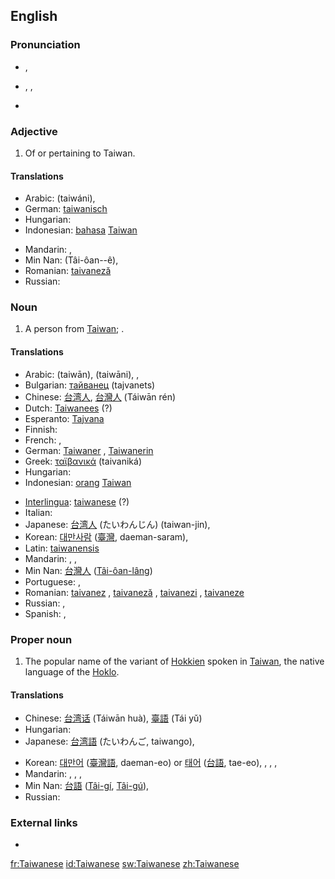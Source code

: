 ==English==

===Pronunciation===
* {{a|UK}} {{IPA|/taɪwəˈniːz/}}, {{SAMPA|/taIw@"ni:z/}}
* {{a|US}} {{enPR|tī'wä-nēzʹ}}, {{IPA|/ˌtaɪwɑˈniːz/}}, {{SAMPA|/%taIwA"ni:z/}}
* {{rhymes|iːz}}

===Adjective===
{{en-adj}}

# Of or pertaining to Taiwan.

====Translations====
{{trans-top|Relating to Taiwan}}
* Arabic: {{Arab|[[تايواني]]}} (taiwáni), {{t|ar|تايواني|tr=taiwaaniy|sc=Arab}}
* German: [[taiwanisch]]
* Hungarian: {{t-|hu|tajvani}}
* Indonesian: [[bahasa]] [[Taiwan]]
{{trans-mid}}
* Mandarin: {{t|zh|台灣|alt=台灣的|sc=Hani}}, {{t|zh|台湾|tr=Táiwān-de|alt=台湾的|sc=Hani}}
* Min Nan: {{tø|nan|台灣ê|sc=Hans}} (Tâi-ôan--ê), {{tø|nan|台灣|tr=Tâi-ôan--ê|alt=台灣ê|sc=Hans}}
* Romanian: [[taivaneză]] {{f}}
* Russian: {{t|ru|тайваньский|tr=tajván'skij|sc=Cyrl}}
{{trans-bottom}}

===Noun===
{{en-noun|pl=Taiwanese}}

# A person from [[Taiwan]]; {{non-gloss definition|usually plural}}.

====Translations====
{{trans-top|person from Taiwan}}
* Arabic: {{Arab|[[تايوان]]}} (taiwān), {{Arab|[[تايواني]]}} (taiwāni), {{t|ar|تايواني|m|tr=taiwaaniy|sc=Arab}}, {{t|ar|تايوانية|f|tr=taiwaaníyya|sc=Arab}}
* Bulgarian: [[тайванец]] (tajvanets) {{m}}
* Chinese: [[台湾人]], [[台灣人]] (Táiwān rén)
* Dutch: [[Taiwanees]] {{m|f}} (?)
* Esperanto: [[Tajvana]] {{m|f}}
* Finnish: {{t-|fi|taiwanilainen}}
* French: {{t+|fr|Taïwanais|m}}, {{t+|fr|Taïwanaise|f}}
* German: [[Taiwaner]] {{m}}, [[Taiwanerin]] {{f}}
* Greek: [[ταϊβανικά]] (taivaniká)
* Hungarian: {{t-|hu|tajvani}}
* Indonesian: [[orang]] [[Taiwan]]
{{trans-mid}}
* [[Interlingua]]: [[taiwanese]] (?)
* Italian: {{t-|it|taiwanese|m|f}}
* Japanese: [[台湾人]] (たいわんじん) (taiwan-jin), {{t|ja|台湾人|tr=たいわんじん, Taiwan-jin|sc=Jpan}}
* Korean: [[대만사람]] ([[臺灣]], daeman-saram), {{t|ko|대만사람|tr=Daeman-saram|sc=Kore}}
* Latin: [[taiwanensis]]
* Mandarin: {{t|zh|台灣人|sc=Hani}}, {{t|zh|台湾人|tr=Táiwān-rén|sc=Hani}}, {{t|zh|台湾人|tr=Táiwān-rén|sc=Hani}}
* Min Nan: [[台灣人]] ([[Tâi-ôan-lâng]])
* Portuguese: {{t+|pt|taiwanês|m}}, {{t-|pt|taiwanesa|f}}
* Romanian: [[taivanez]] {{m}}, [[taivaneză]] {{f}}, [[taivanezi]] {{p}}, [[taivaneze]] {{f|p}}
* Russian: {{t|ru|тайванец|m|tr=tajvánets}}, {{t|ru|жительница Тайваня|f|tr=žítel'nica Tajvánja|sc=Cyrl}}
* Spanish: {{t+|es|taiwanés|m}}, {{t-|es|taiwanesa|f}}
{{trans-bottom}}

===Proper noun===
{{wikipedia}}
{{en-proper noun}}

# The popular name of the variant of [[Hokkien]] spoken in [[Taiwan]], the native language of the [[Hoklo]].

====Translations====
{{trans-top|language}}
* Chinese: [[台湾话]] (Táiwān huà), [[臺語]] (Tái yǔ)
* Hungarian: {{t-|hu|tajvani}}
* Japanese: [[台湾語]] (たいわんご, taiwango), {{t|ja|台湾語|tr=たいわんご, Taiwan-go|sc=Jpan}}
{{trans-mid}}
* Korean: [[대만어]] ([[臺灣語]], daeman-eo) or [[태어]] ([[台語]], tae-eo), {{t|ko|대만어|tr=Daeman-eo|sc=Kore}}, {{t|ko|臺灣語|sc=Kore}}, {{t|ko|태어|tr=Tae-eo|sc=Kore}}, {{t|ko|台語|sc=Kore}}
* Mandarin: {{t|zh|台灣話|sc=Hani}}, {{t|zh|台湾话|tr=Táiwān-huà|sc=Hani}}, {{t|zh|臺語|sc=Hani}}, {{t|zh|台语|tr=Tái-yǔ|sc=Hani}}
* Min Nan: [[台語]] ([[Tâi-gí]], [[Tâi-gú]]), {{tø|nan|台語|tr=Tâi-gí, Tâi-gú|sc=Hans}}
* Russian: {{t|ru|тайваньский|m|tr=tajván'skij|sc=Cyrl}}
{{trans-bottom}}

===External links===
* {{ethnologue|code=nan}}

[[fr:Taiwanese]]
[[id:Taiwanese]]
[[sw:Taiwanese]]
[[zh:Taiwanese]]